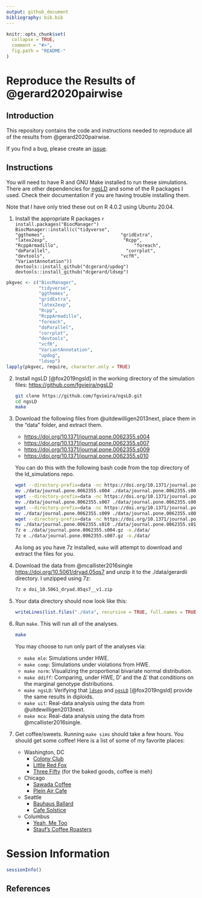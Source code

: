 ```yaml
---
output: github_document
bibliography: bib.bib
---
```


<!-- README.md is generated from README.Rmd. Please edit that file -->

```r
knitr::opts_chunk$set(
  collapse = TRUE,
  comment = "#>",
  fig.path = "README-"
)
```

# Reproduce the Results of @gerard2020pairwise

## Introduction

This repository contains the code and instructions needed to reproduce all of
the results from @gerard2020pairwise.

If you find a bug, please create an
[issue](https://github.com/dcgerard/ld_simulations/issues).

## Instructions

You will need to have R and GNU Make installed to run these simulations. There are other dependencies for [ngsLD](https://github.com/fgvieira/ngsLD) and some of the R packages I used. Check their documentation if you are having trouble installing them.

Note that I have only tried these out on R 4.0.2 using Ubuntu 20.04.
    
1. Install the appropriate R packages
    ```r
    install.packages("BiocManager")
    BiocManager::install(c("tidyverse",
                           "ggthemes",
                           "gridExtra",
                           "latex2exp",
                           "Rcpp",
                           "RcppArmadillo",
                           "foreach",
                           "doParallel",
                           "corrplot",
                           "devtools",
                           "vcfR",
                           "VariantAnnotation"))
    devtools::install_github("dcgerard/updog")
    devtools::install_github("dcgerard/ldsep")
    ```
    
```r
pkgvec <- c("BiocManager", 
            "tidyverse",
            "ggthemes",
            "gridExtra",
            "latex2exp",
            "Rcpp",
            "RcppArmadillo",
            "foreach",
            "doParallel",
            "corrplot",
            "devtools",
            "vcfR",
            "VariantAnnotation",
            "updog",
            "ldsep")
lapply(pkgvec, require, character.only = TRUE)
```
    
    
2. Install ngsLD [@fox2019ngsld] in the working directory of the simulation files: <https://github.com/fgvieira/ngsLD>
    
    ``` bash
    git clone https://github.com/fgvieira/ngsLD.git
    cd ngsLD
    make
    ```
    
3. Download the following files from @uitdewilligen2013next, 
   place them in the "data" folder, and extract them.
    
    - <https://doi.org/10.1371/journal.pone.0062355.s004>
    - <https://doi.org/10.1371/journal.pone.0062355.s007>
    - <https://doi.org/10.1371/journal.pone.0062355.s009>
    - <https://doi.org/10.1371/journal.pone.0062355.s010>
    
    You can do this with the following bash code from the top directory of the ld_simulations repo.
    
    ``` bash
    wget --directory-prefix=data -nc https://doi.org/10.1371/journal.pone.0062355.s004
    mv ./data/journal.pone.0062355.s004 ./data/journal.pone.0062355.s004.gz
    wget --directory-prefix=data -nc https://doi.org/10.1371/journal.pone.0062355.s007
    mv ./data/journal.pone.0062355.s007 ./data/journal.pone.0062355.s007.gz 
    wget --directory-prefix=data -nc https://doi.org/10.1371/journal.pone.0062355.s009
    mv ./data/journal.pone.0062355.s009 ./data/journal.pone.0062355.s009.xls 
    wget --directory-prefix=data -nc https://doi.org/10.1371/journal.pone.0062355.s010
    mv ./data/journal.pone.0062355.s010 ./data/journal.pone.0062355.s010.xls 
    7z e ./data/journal.pone.0062355.s004.gz -o./data/
    7z e ./data/journal.pone.0062355.s007.gz -o./data/
    ```
    
    As long as you have 7z installed, `make` will attempt to download and extract the files for you.
    
4. Download the data from @mcallister2016single <https://doi.org/10.5061/dryad.05qs7> and unzip it to the ./data/gerardii directory. I unzipped using 7z:
    
    ``` bash
    7z e doi_10.5061_dryad.05qs7__v1.zip 
    ```
    
5. Your data directory should now look like this:

    ```r
    writeLines(list.files("./data", recursive = TRUE, full.names = TRUE))
    ```

6. Run `make`. This will run all of the analyses.

    ``` bash
    make
    ```
  
    You may choose to run only part of the analyses via:
    
    - `make mle`: Simulations under HWE.
    - `make comp`: Simulations under violations from HWE.
    - `make norm`: Visualizing the proportional bivariate normal distribution.
    - `make ddiff`: Comparing, under HWE, D' and the Δ' that conditions on the marginal genotype distributions.
    - `make ngsLD`: Verifying that [`ldsep`](https://cran.r-project.org/package=ldsep) and [`ngsLD`](https://github.com/fgvieira/ngsLD) [@fox2019ngsld] provide the same results in diploids.
    - `make uit`: Real-data analysis using the data from @uitdewilligen2013next.
    - `make mca`: Real-data analysis using the data from @mcallister2016single.

7. Get coffee/sweets. Running `make sims` should take a few hours. You should get some coffee! Here is a list of some of my favorite places:

    - Washington, DC
        - [Colony Club](https://www.yelp.com/biz/colony-club-washington)
        - [Little Red Fox](https://www.yelp.com/biz/little-red-fox-washington)
        - [Three Fifty](https://www.yelp.com/biz/three-fifty-bakery-and-coffee-bar-washington) (for the baked goods, coffee is meh)
    - Chicago
        - [Sawada Coffee](https://www.yelp.com/biz/sawada-coffee-chicago)
        - [Plein Air Cafe](https://www.yelp.com/biz/plein-air-cafe-and-eatery-chicago-2)
    - Seattle
        - [Bauhaus Ballard](https://www.yelp.com/biz/bauhaus-ballard-seattle)
        - [Cafe Solstice](https://www.yelp.com/biz/cafe-solstice-seattle)
    - Columbus
        - [Yeah, Me Too](https://www.yelp.com/biz/yeah-me-too-columbus)
        - [Stauf's Coffee Roasters](https://www.yelp.com/biz/staufs-coffee-roasters-columbus-2)

# Session Information

```r
sessionInfo()
```

## References
